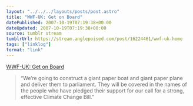 ```yaml
---
layout: "../../../layouts/posts/post.astro"
title: "WWF-UK: Get on Board"
datePublished: 2007-10-19T07:19:38+00:00
dateUpdated: 2007-10-19T07:19:38+00:00
source: tumblr stream
tumblrUrl: https://stream.anglepoised.com/post/16224461/wwf-uk-home
tags: ["linklog"]
format: "link"
---
```


[WWF-UK: Get on Board][1]

> &ldquo;We&rsquo;re going to construct a giant paper boat and giant paper plane and deliver them to parliament. They will be covered in the names of the people who have pledged their support for our call for a strong, effective Climate Change Bill.&rdquo;

[1]: http://getonboard.wwf.org.uk/index.php
